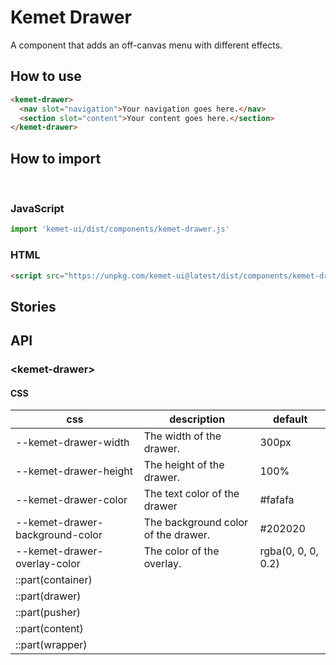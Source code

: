 

<Meta title="Components/Drawer" component="kemet-carousel" />

# Kemet Drawer

A component that adds an off-canvas menu with different effects.

## How to use

```html
<kemet-drawer>
  <nav slot="navigation">Your navigation goes here.</nav>
  <section slot="content">Your content goes here.</section>
</kemet-drawer>
```

## How to import

<br />

### JavaScript
```javascript
import 'kemet-ui/dist/components/kemet-drawer.js'
```

### HTML
```html
<script src="https://unpkg.com/kemet-ui@latest/dist/components/kemet-drawer.js" type="module"></script>
```

## Stories

<Canvas>
  <Story name="Standard" story={stories.Drawer} />
</Canvas>

<ArgsTable story="Standard" />

## API

### &lt;kemet-drawer&gt;
<ArgsTable of="kemet-drawer" />

#### CSS

| css                             | description                         | default            |
| ------------------------------- | ----------------------------------- | ------------------ |
| --kemet-drawer-width            | The width of the drawer.            |	300px              |
| --kemet-drawer-height           | The height of the drawer.           | 100%               |
| --kemet-drawer-color            | The text color of the drawer        | #fafafa            |
| --kemet-drawer-background-color |	The background color of the drawer. | #202020            |
| --kemet-drawer-overlay-color    | The color of the overlay.	          | rgba(0, 0, 0, 0.2) |
| ::part(container)               |                                     |                    |
| ::part(drawer)                  |                                     |                    |
| ::part(pusher)                  |                                     |                    |
| ::part(content)                 |                                     |                    |
| ::part(wrapper)                 |                                     |                    |
